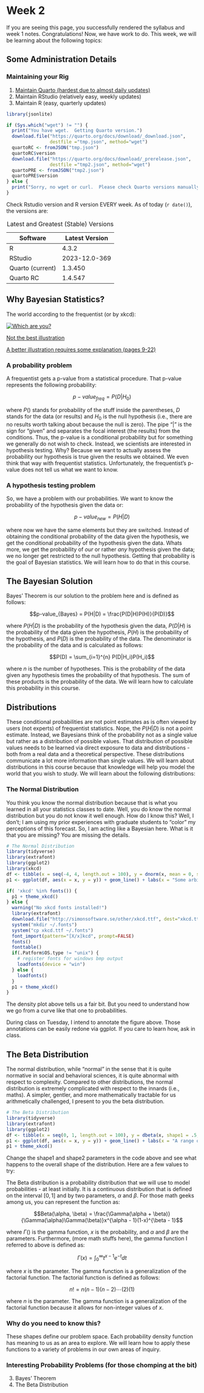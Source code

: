 # Week 2

If you are seeing this page, you successfully rendered the syllabus and week 1 notes. Congratulations! Now, we have work to do. This week, we will be learning about the following topics:

## Some Administration Details

### Maintaining your Rig

1.  [Maintain Quarto (hardest due to almost daily updates)](https://github.com/rocker-org/rocker-versioned2/blob/master/scripts/install_quarto.sh "Use this script")
2.  Maintain RStudio (relatively easy, weekly updates)
3.  Maintain R (easy, quarterly updates)

```r
library(jsonlite)

if (Sys.which("wget") != "") {
  print("You have wget.  Getting Quarto version.")
  download.file("https://quarto.org/docs/download/_download.json", 
                destfile ="tmp.json", method="wget")
  quartoRC <- fromJSON("tmp.json")
  quartoRC$version
  download.file("https://quarto.org/docs/download/_prerelease.json", 
                destfile ="tmp2.json", method="wget")
  quartoPRE <- fromJSON("tmp2.json")
  quartoPRE$version
} else {
  print("Sorry, no wget or curl.  Please check Quarto versions manually.")
}

```

::: {#wk2versions .callout-important title="Latest Versions"}
Check Rstudio version and R version EVERY week. As of today (`r date()`), the versions are:

| Software         | Latest Version |
|------------------|----------------|
| R                | 4.3.2          |
| RStudio          | 2023-12.0-369  |
| Quarto (current) | 1.3.450        |
| Quarto RC        | 1.4.547        |

: Latest and Greatest (Stable) Versions
:::

## Why Bayesian Statistics?

The world according to the frequentist (or by xkcd):

[![Which are you?](https://imgs.xkcd.com/comics/frequentists_vs_bayesians.png){fig-align="center"}](https://xkcd.com/1132)

[Not the best illustration](https://stats.stackexchange.com/questions/43339/whats-wrong-with-xkcds-frequentists-vs-bayesians-comic "Read on McDuff!")

[A better illustration requires some explanation (pages 9-22)](https://faculty.washington.edu/kenrice/BayesIntroClassEpi2018.pdf "See Pages 9-onward")

### A probability problem

A frequentist gets a p-value from a statistical procedure. That p-value represents the following probability:

$$p-value_{freq} = P(D | H_0) $$

where $P()$ stands for probability of the stuff inside the parentheses, $D$ stands for the data (or results) and $H_0$ is the null hypothesis (i.e., there are no results worth talking about because the null is zero). The pipe "$|$" is the sign for "given" and separates the focal interest (the results) from the conditions. Thus, the p-value is a conditional probability but for something we generally do not wish to check. Instead, we scientists are interested in hypothesis testing. Why? Because we want to actually assess the probability our hypothesis is true given the results we obtained. We even think that way with frequentist statistics. Unfortunately, the frequentist's p-value does not tell us what we want to know.

### A hypothesis testing problem

So, we have a problem with our probabilities. We want to know the probability of the hypothesis given the data or:

$$p-value_{new} = P(H|D)$$

where now we have the same elements but they are switched. Instead of obtaining the conditional probability of the data given the hypothesis, we get the conditional probability of the hypothesis given the data. Whats more, we get the probability of *our* or rather *any* hypothesis given the data; we no longer get restricted to the null hypothesis. Getting that probability is the goal of Bayesian statistics. We will learn how to do that in this course.

## The Bayesian Solution

Bayes' Theorem is our solution to the problem here and is defined as follows:

$$p-value_{Bayes} = P(H|D) = \frac{P(D|H)P(H)}{P(D)}$$

where $P(H|D)$ is the probability of the hypothesis given the data, $P(D|H)$ is the probability of the data given the hypothesis, $P(H)$ is the probability of the hypothesis, and $P(D)$ is the probability of the data. The denominator is the probability of the data and is calculated as follows:

$$P(D) = \sum_{i=1}^{n} P(D|H_i)P(H_i)$$

where $n$ is the number of hypotheses. This is the probability of the data given any hypothesis times the probability of that hypothesis. The sum of these products is the probability of the data. We will learn how to calculate this probability in this course.

## Distributions

These conditional probabilities are not point estimates as is often viewed by users (not experts) of frequentist statistics. Nope, the $P(H|D)$ is not a point estimate. Instead, we Bayesians think of the probability not as a single value but rather as a distribution of possible values. That distribution of possible values needs to be learned via direct exposure to data and distributions - both from a real data and a theoretical perspective. These distributions communicate a lot more information than single values. We will learn about distributions in this course because that knowledge will help you model the world that you wish to study. We will learn about the following distributions:

### The Normal Distribution

You think you know the normal distribution because that is what you learned in all your statistics classes to date. Well, you do know the normal distribution but you do not know it well enough. How do I know this? Well, I don't; I am using my prior experiences with graduate students to "color" my perceptions of this forecast. So, I am acting like a Bayesian here. What is it that you are missing? You are missing the details.

```r

# The Normal Distribution
library(tidyverse)
library(extrafont)
library(ggplot2)
library(xkcd)
df <- tibble(x = seq(-4, 4, length.out = 100), y = dnorm(x, mean = 0, sd = 1))
p1 <- ggplot(df, aes(x = x, y = y)) + geom_line() + labs(x = "Some arbitrary variable x (Standardized)", y = "Density of variable y", title = "The Standard Normal Distribution")

if( 'xkcd' %in% fonts()) {
  p1 + theme_xkcd()
} else {
  warning("No xkcd fonts installed!")
  library(extrafont)
  download.file("http://simonsoftware.se/other/xkcd.ttf", dest="xkcd.ttf", mode="wb")
  system("mkdir ~/.fonts")
  system("cp xkcd.ttf ~/.fonts")
  font_import(pattern="[X/x]kcd", prompt=FALSE)
  fonts()
  fonttable()
  if(.Patform$OS.type != "unix") {
    # register fonts for windows bmp output
    loadfonts(device = "win")
  } else {
    loadfonts()
  }
  p1 + theme_xkcd()
}

```

The density plot above tells us a fair bit. But you need to understand how we go from a curve like that one to probabilities.

::: callout-note
During class on Tuesday, I intend to annotate the figure above. Those annotations can be easily redone via ggplot. If you care to learn how, ask in class.
:::

## The Beta Distribution

The normal distribution, while "normal" in the sense that it is quite normative in social and behavioral sciences, it is quite abnormal with respect to complexity. Compared to other distributions, the normal distribution is extremely complicated with respect to the innards (i.e., maths). A simpler, gentler, and more mathematically tractable for us arithmetically challenged, I present to you the beta distribution.

```r
# The Beta Distribution
library(tidyverse)
library(extrafont)
library(ggplot2)
df <- tibble(x = seq(0, 1, length.out = 100), y = dbeta(x, shape1 = .5, shape2 = .5))
p1 <- ggplot(df, aes(x = x, y = y)) + geom_line() + labs(x = "A range of probabilities", y = "Probability of said probability", title = "The Standard Beta Distribution")
p1 + theme_xkcd()
```

Change the shape1 and shape2 parameters in the code above and see what happens to the overall shape of the distribution.  Here are a few values to try:




The Beta distribution is a probability distribution that we will use to model probabilities - at least initially. It is a continuous distribution that is defined on the interval $[0,1]$ and by two parameters, $\alpha$ and $\beta$. For those math geeks among us, you can represent the function as:

$$Beta(\alpha, \beta) = \frac{\Gamma(\alpha + \beta)}{\Gamma(\alpha)\Gamma(\beta)}x^{\alpha - 1}(1-x)^{\beta - 1}$$

where $\Gamma()$ is the gamma function, $x$ is the probability, and $\alpha$ and $\beta$ are the parameters. Furthermore, (more math stuffs here), the gamma function I referred to above is defined as:

$$\Gamma(x) = \int_{0}^{\infty} t^{x-1}e^{-t}dt$$

where $x$ is the parameter. The gamma function is a generalization of the factorial function. The factorial function is defined as follows:

$$n! = n(n-1)(n-2)\cdots(2)(1)$$

where $n$ is the parameter. The gamma function is a generalization of the factorial function because it allows for non-integer values of $x$.

### Why do you need to know this?

These shapes define our problem space.  Each probability density function has meaning to us as an area to explore.  We will learn how to apply these functions to a variety of problems in our own areas of inquiry.

### Interesting Probability Problems (for those chomping at the bit)

3.  Bayes' Theorem
4.  The Beta Distribution
